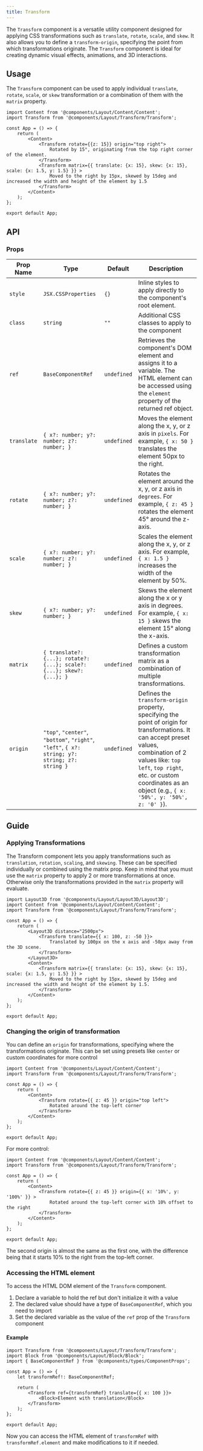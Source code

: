---
title: Transform
---

The `Transform` component is a versatile utility component designed for applying CSS transformations such as `translate`, `rotate`, `scale`, and `skew`. It also allows you to define a `transform-origin`, specifying the point from which transformations originate. The `Transform` component is ideal for creating dynamic visual effects, animations, and 3D interactions.

## Usage 

The `Transform` component can be used to apply individual `translate`, `rotate`, `scale`, or `skew` transformation or a combination of them with the `matrix` property.

```tsx
import Content from '@components/Layout/Content/Content';
import Transform from '@components/Layout/Transform/Transform';

const App = () => {
    return (
        <Content>
            <Transform rotate={{z: 15}} origin="top right">
                Rotated by 15°, originating from the top right corner of the element.
            </Transform>
            <Transform matrix={{ translate: {x: 15}, skew: {x: 15}, scale: {x: 1.5, y: 1.5} }} >
                Moved to the right by 15px, skewed by 15deg and increased the width and height of the element by 1.5
            </Transform>
        </Content>
    );
};

export default App;
```

## API

### Props
|Prop Name |Type |Default | Description |
|---|---|---|---|
| `style` | `JSX.CSSProperties` | `{}` | Inline styles to apply directly to the component's root element. |
| `class` | `string` | `""` | Additional CSS classes to apply to the component |
| `ref` | `BaseComponentRef` | `undefined` | Retrieves the component's DOM element and assigns it to a variable. The HTML element can be accessed using the `element` property of the returned ref object. |
| `translate` | `{ x?: number; y?: number; z?: number; }` | `undefined` | Moves the element along the x, y, or z axis in `pixels`. For example, `{ x: 50 }` translates the element 50px to the right. |
| `rotate` | `{ x?: number; y?: number; z?: number; }` | `undefined` | Rotates the element around the x, y, or z axis in `degrees`. For example, `{ z: 45 }` rotates the element 45° around the z-axis. |
| `scale` | `{ x?: number; y?: number; z?: number; }` | `undefined` | Scales the element along the x, y, or z axis. For example, `{ x: 1.5 }` increases the width of the element by 50%. |
| `skew` | `{ x?: number; y?: number; }` | `undefined` | Skews the element along the x or y axis in degrees. For example, `{ x: 15 }` skews the element 15° along the x-axis. |
| `matrix` | `{ translate?: {...}; rotate?: {...}; scale?: {...}; skew?: {...}; }` | `undefined` | Defines a custom transformation matrix as a combination of multiple transformations. |
| `origin` | `"top"`, `"center"`, `"bottom"`, `"right"`, `"left"`, `{ x?: string; y?: string; z?: string }` | `undefined` | Defines the `transform-origin` property, specifying the point of origin for transformations. It can accept preset values, combination of 2 values like: `top left`, `top right`, etc.  or custom coordinates as an object (e.g., `{ x: '50%', y: '50%', z: '0' }`). |

## Guide

### Applying Transformations

The Transform component lets you apply transformations such as `translation`, `rotation`, `scaling`, and `skewing`. These can be specified individually or combined using the matrix prop. Keep in mind that you must use the `matrix` property to apply 2 or more transformations at once. Otherwise only the transformations provided in the `matrix` property will evaluate.

```tsx
import Layout3D from '@components/Layout/Layout3D/Layout3D';
import Content from '@components/Layout/Content/Content';
import Transform from '@components/Layout/Transform/Transform';

const App = () => {
    return (
        <Layout3D distance="2500px">
            <Transform translate={{ x: 100, z: -50 }}>
                Translated by 100px on the x axis and -50px away from the 3D scene.
            </Transform>
        </Layout3D>
        <Content>
            <Transform matrix={{ translate: {x: 15}, skew: {x: 15}, scale: {x: 1.5, y: 1.5} }} >
                Moved to the right by 15px, skewed by 15deg and increased the width and height of the element by 1.5.
            </Transform>
        </Content>
    );
};

export default App;
```

### Changing the origin of transformation

You can define an `origin` for transformations, specifying where the transformations originate. This can be set using presets like `center` or custom coordinates for more control

```tsx
import Content from '@components/Layout/Content/Content';
import Transform from '@components/Layout/Transform/Transform';

const App = () => {
    return (
        <Content>
            <Transform rotate={{ z: 45 }} origin="top left">
                Rotated around the top-left corner
            </Transform>
        </Content>
    );
};

export default App;
```

For more control:

```tsx
import Content from '@components/Layout/Content/Content';
import Transform from '@components/Layout/Transform/Transform';

const App = () => {
    return (
        <Content>
            <Transform rotate={{ z: 45 }} origin={{ x: '10%', y: '100%' }} >
                Rotated around the top-left corner with 10% offset to the right
            </Transform>
        </Content>
    );
};

export default App;
```

The second origin is almost the same as the first one, with the difference being that it starts 10% to the right from the top-left corner.

### Accessing the HTML element

To access the HTML DOM element of the `Transform` component.

1. Declare a variable to hold the ref but don't initialize it with a value
2. The declared value should have a type of `BaseComponentRef`, which you need to import
3. Set the declared variable as the value of the `ref` prop of the `Transform` component

#### Example

```tsx
import Transform from '@components/Layout/Transform/Transform';
import Block from '@components/Layout/Block/Block';
import { BaseComponentRef } from '@components/types/ComponentProps';

const App = () => {
    let transformRef!: BaseComponentRef;

    return (
        <Transform ref={transformRef} translate={{ x: 100 }}>
            <Block>Element with translation</Block>
        </Transform>
    );
};

export default App;
```

Now you can access the HTML element of `transformRef` with `transformRef.element` and make modifications to it if needed.
